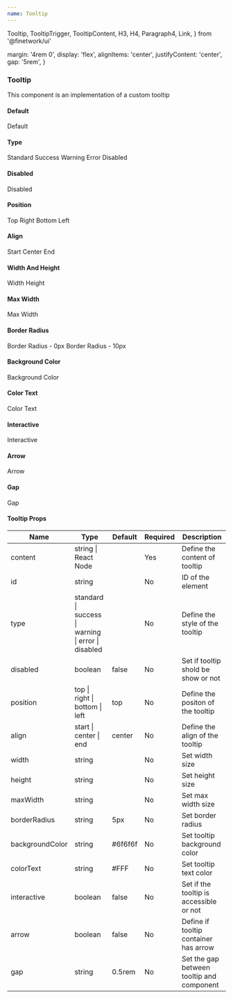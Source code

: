 ```yaml
---
name: Tooltip
---
```


  Tooltip,
  TooltipTrigger,
  TooltipContent,
  H3,
  H4,
  Paragraph4,
  Link,
} from '@finetwork/ui'

  margin: '4rem 0',
  display: 'flex',
  alignItems: 'center',
  justifyContent: 'center',
  gap: '5rem',
}

<div />
<div>
  <H3 font="secondary">Tooltip</H3>
</div>

<Paragraph4>This component is an implementation of a custom tooltip</Paragraph4>

<div>
  <H4 font="secondary">Default</H4>
</div>

<Playground>
  <div style={styles}>
    <Tooltip content="default style">Default</Tooltip>
  </div>
</Playground>

<div>
  <H4 font="secondary">Type</H4>
</div>

<Playground>
  <div style={styles}>
    <Tooltip type="standard" content="Standard style">
      Standard
    </Tooltip>
    <Tooltip type="success" content="Success style">
      Success
    </Tooltip>
    <Tooltip type="warning" content="Warning style">
      Warning
    </Tooltip>
    <Tooltip type="error" content="Error style">
      Error
    </Tooltip>
    <Tooltip type="disabled" content="Disabled style">
      Disabled
    </Tooltip>
  </div>
</Playground>

<div>
  <H4 font="secondary">Disabled</H4>
</div>

<Playground>
  <div style={styles}>
    <Tooltip disabled={true} content="disabled style">
      Disabled
    </Tooltip>
  </div>
</Playground>

<div>
  <H4 font="secondary">Position</H4>
</div>

<Playground>
  <div style={styles}>
    <Tooltip position="top" content="To the top">
      Top
    </Tooltip>
    <Tooltip position="right" content="To the right">
      Right
    </Tooltip>
    <Tooltip position="bottom" content="To the bottom">
      Bottom
    </Tooltip>
    <Tooltip position="left" content="To the left">
      Left
    </Tooltip>
  </div>
</Playground>

<div>
  <H4 font="secondary">Align</H4>
</div>

<Playground>
  <div style={styles}>
    <Tooltip align="start" content="To the start">
      Start
    </Tooltip>
    <Tooltip align="center" content="To the center">
      Center
    </Tooltip>
    <Tooltip align="end" content="To the end">
      End
    </Tooltip>
  </div>
</Playground>

<div>
  <H4 font="secondary">Width And Height</H4>
</div>

<Playground>
  <div style={styles}>
    <Tooltip width="200px" content="custom width">
      Width
    </Tooltip>
    <Tooltip height="50px" content="custom height">
      Height
    </Tooltip>
  </div>
</Playground>

<div>
  <H4 font="secondary">Max Width</H4>
</div>

<Playground>
  <div style={styles}>
    <Tooltip
      maxWidth="200px"
      content="custom max width, this text is a test to check the size"
    >
      Max Width
    </Tooltip>
  </div>
</Playground>

<div>
  <H4 font="secondary">Border Radius</H4>
</div>

<Playground>
  <div style={styles}>
    <Tooltip borderRadius="0px" content="custom border radius">
      Border Radius - 0px
    </Tooltip>
    <Tooltip borderRadius="10px" content="custom border radius">
      Border Radius - 10px
    </Tooltip>
  </div>
</Playground>

<div>
  <H4 font="secondary">Background Color</H4>
</div>

<Playground>
  <div style={styles}>
    <Tooltip backgroundColor="#EFD3D3" content="custom background color">
      Background Color
    </Tooltip>
  </div>
</Playground>

<div>
  <H4 font="secondary">Color Text</H4>
</div>

<Playground>
  <div style={styles}>
    <Tooltip colorText="coral" content="custom color text">
      Color Text
    </Tooltip>
  </div>
</Playground>

<div>
  <H4 font="secondary">Interactive</H4>
</div>

<Playground>
  <div style={styles}>
    <Tooltip
      interactive={true}
      content="It is now possible to interact with the tooltip"
    >
      Interactive
    </Tooltip>
  </div>
</Playground>

<div>
  <H4 font="secondary">Arrow</H4>
</div>

<Playground>
  <div style={styles}>
    <Tooltip arrow content="With arrow style">
      Arrow
    </Tooltip>
  </div>
</Playground>

<div>
  <H4 font="secondary">Gap</H4>
</div>

<Playground>
  <div style={styles}>
    <Tooltip gap="1.3rem" content="You can custmize the gap">
      Gap
    </Tooltip>
  </div>
</Playground>

<H4>Tooltip Props</H4>
<table>
  <thead>
    <tr>
      <th>Name</th>
      <th>Type</th>
      <th>Default</th>
      <th>Required</th>
      <th>Description</th>
    </tr>
  </thead>
  <tbody>
    <tr>
      <td>content</td>
      <td>string | React Node</td>
      <td></td>
      <td>Yes</td>
      <td>Define the content of tooltip</td>
    </tr>
    <tr>
      <td>id</td>
      <td>string</td>
      <td></td>
      <td>No</td>
      <td>ID of the element</td>
    </tr>
    <tr>
      <td>type</td>
      <td>standard | success | warning | error | disabled</td>
      <td></td>
      <td>No</td>
      <td>Define the style of the tooltip</td>
    </tr>
    <tr>
      <td>disabled</td>
      <td>boolean</td>
      <td>false</td>
      <td>No</td>
      <td>Set if tooltip shold be show or not</td>
    </tr>
    <tr>
      <td>position</td>
      <td>top | right | bottom | left</td>
      <td>top</td>
      <td>No</td>
      <td>Define the positon of the tooltip</td>
    </tr>
    <tr>
      <td>align</td>
      <td>start | center | end</td>
      <td>center</td>
      <td>No</td>
      <td>Define the align of the tooltip</td>
    </tr>
    <tr>
      <td>width</td>
      <td>string</td>
      <td></td>
      <td>No</td>
      <td>Set width size</td>
    </tr>
    <tr>
      <td>height</td>
      <td>string</td>
      <td></td>
      <td>No</td>
      <td>Set height size</td>
    </tr>
    <tr>
      <td>maxWidth</td>
      <td>string</td>
      <td></td>
      <td>No</td>
      <td>Set max width size</td>
    </tr>
    <tr>
      <td>borderRadius</td>
      <td>string</td>
      <td>5px</td>
      <td>No</td>
      <td>Set border radius</td>
    </tr>
    <tr>
      <td>backgroundColor</td>
      <td>string</td>
      <td>#6f6f6f</td>
      <td>No</td>
      <td>Set tooltip background color</td>
    </tr>
    <tr>
      <td>colorText</td>
      <td>string</td>
      <td>#FFF</td>
      <td>No</td>
      <td>Set tooltip text color</td>
    </tr>
    <tr>
      <td>interactive</td>
      <td>boolean</td>
      <td>false</td>
      <td>No</td>
      <td>Set if the tooltip is accessible or not</td>
    </tr>
    <tr>
      <td>arrow</td>
      <td>boolean</td>
      <td>false</td>
      <td>No</td>
      <td>Define if tooltip container has arrow</td>
    </tr>
    <tr>
      <td>gap</td>
      <td>string</td>
      <td>0.5rem</td>
      <td>No</td>
      <td>Set the gap between tooltip and component</td>
    </tr>
  </tbody>
</table>
